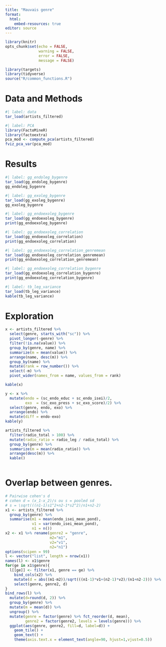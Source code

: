 ```yaml
---
title: "Mauvais genre"
format: 
  html:
    embed-resources: true
editor: source
---
```


```r
library(knitr)
opts_chunk$set(echo = FALSE, 
               warning = FALSE, 
               error = FALSE,
               message = FALSE)

```

```r
library(targets)
library(tidyverse)
source("R/common_functions.R")
```

# Data and Methods

```r
#| label: data
tar_load(artists_filtered)
```


```r
#| label: PCA
library(FactoMineR)
library(factoextra)
pca_mod <- compute_pca(artists_filtered)
fviz_pca_var(pca_mod)
```


# Results

```r
#| label: gg_endoleg_bygenre
tar_load(gg_endoleg_bygenre)
gg_endoleg_bygenre
```

```r
#| label: gg_exoleg_bygenre
tar_load(gg_exoleg_bygenre)
gg_exoleg_bygenre
```

```r
#| label: gg_endoexoleg_bygenre
tar_load(gg_endoexoleg_bygenre)
print(gg_endoexoleg_bygenre)

```


```r
#| label: gg_endoexoleg_correlation
tar_load(gg_endoexoleg_correlation)
print(gg_endoexoleg_correlation)
```

```r
#| label: gg_endoexoleg_correlation_genremean
tar_load(gg_endoexoleg_correlation_genremean)
print(gg_endoexoleg_correlation_genremean)
```


```r
#| label: gg_endoexoleg_correlation_bygenre
tar_load(gg_endoexoleg_correlation_bygenre)
print(gg_endoexoleg_correlation_bygenre)
```

```r
#| label: tb_leg_variance
tar_load(tb_leg_variance)
kable(tb_leg_variance)
```

# Exploration

```r
x <- artists_filtered %>% 
  select(genre, starts_with("sc")) %>% 
  pivot_longer(-genre) %>% 
  filter(!is.na(value)) %>% 
  group_by(genre, name) %>% 
  summarize(m = mean(value)) %>% 
  arrange(name, desc(m)) %>% 
  group_by(name) %>% 
  mutate(rank = row_number()) %>% 
  select(-m) %>% 
  pivot_wider(names_from = name, values_from = rank)

kable(x)
```

```r
y <- x %>% 
  mutate(endo = (sc_endo_educ + sc_endo_isei)/2,
         exo  = (sc_exo_press + sc_exo_score)/2) %>% 
  select(genre, endo, exo) %>% 
  arrange(endo) %>% 
  mutate(diff = endo-exo)
kable(y)
```


```r
artists_filtered %>% 
  filter(radio_total > 100) %>% 
  mutate(radio_ratio = radio_leg / radio_total) %>% 
  group_by(genre) %>% 
  summarize(m = mean(radio_ratio)) %>% 
  arrange(desc(m)) %>% 
  kable() 
  
```

# Overlap between genres.

```r
# Pairwise cohen's d
# cohen d = (x_1-x_2)/s ou s = pooled sd
# s = \sqrt(((n1-1)s1^2+n2-1*s2^2)/n1+n2-2)
x1 <- artists_filtered %>% 
  group_by(genre) %>% 
  summarise(m1 = mean(endo_isei_mean_pond),
            v1 = var(endo_isei_mean_pond),
            n1 = n())
x2 <- x1 %>% rename(genre2 = "genre", 
                    m2="m1",
                    v2="v1",
                    n2="n1")
options(scipen = 99)
l <- vector("list", length = nrow(x1))
names(l) <- x1$genre
for(ge in x1$genre){
  l[[ge]] <- filter(x1, genre == ge) %>% 
    bind_cols(x2) %>% 
    mutate(d = abs((m1-m2))/sqrt(((n1-1)*v1+(n2-1)*v2)/(n1+n2-2))) %>% 
    select(genre, genre2, d)
}
bind_rows(l) %>% 
  mutate(d=round(d, 2)) %>% 
  group_by(genre) %>% 
  mutate(m = mean(d)) %>% 
  ungroup() %>% 
  mutate(genre = factor(genre) %>% fct_reorder(d, mean),
         genre2 = factor(genre2, levels = levels(genre))) %>% 
  ggplot(aes(genre, genre2, fill=d, label=d)) +
    geom_tile() +
    geom_text() +
    theme(axis.text.x = element_text(angle=90, hjust=1,vjust=0.5))

```

